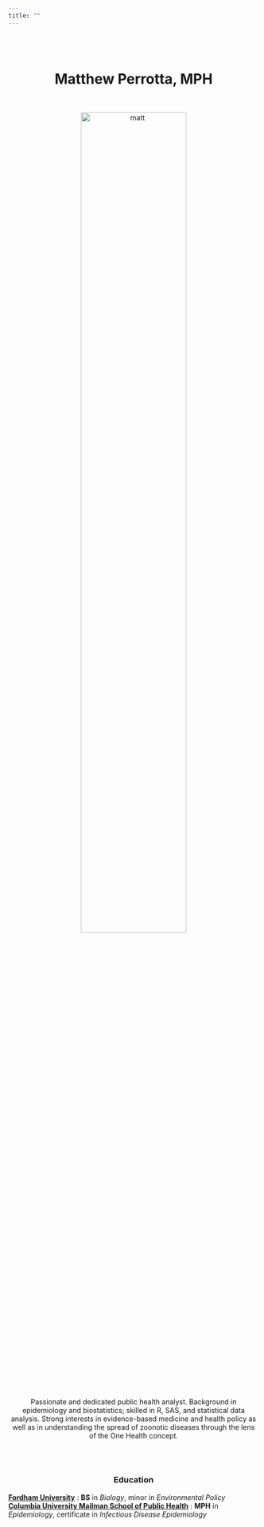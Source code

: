 ```yaml
---
title: ""
---
```

<center>

<br>
<br>

# __Matthew Perrotta, MPH__

<link rel="stylesheet" href="styles.css" type="text/css">
<link rel="stylesheet" href="academicons/css/academicons.min.css"/>
<link rel="apple-touch-icon" href="/images/JG_transparent.png" >

<br>

<img src="images/ireland_sweater_circular.png" alt="matt" style="width:65%">

<br>


Passionate and dedicated public health analyst. Background in epidemiology and biostatistics; skilled in R, SAS, and statistical data analysis. Strong interests in evidence-based medicine and health policy as well as in understanding the spread of zoonotic diseases through the lens of the One Health concept.

<br>
<br>

### __Education__
</center>
<left>
__[Fordham University](http://www.fordham.edu)__ : __BS__ in _Biology_, minor in _Environmental Policy_
<br>
__[Columbia University Mailman School of Public Health](http://www.mailman.columbia.edu/)__ : __MPH__ in _Epidemiology_, certificate in _Infectious Disease Epidemiology_
